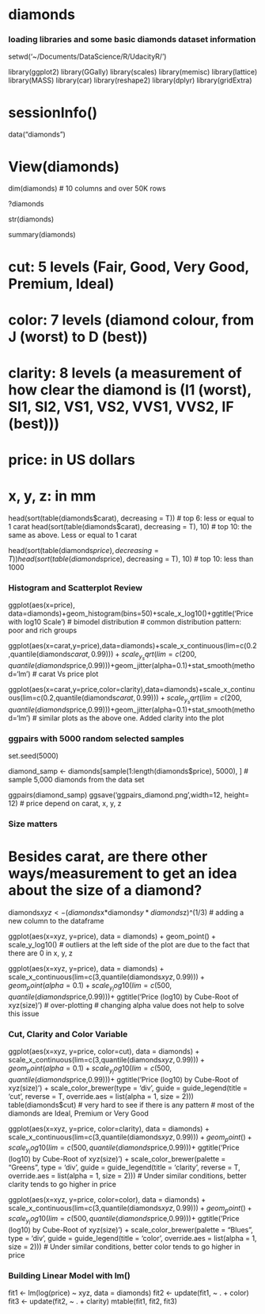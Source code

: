 diamonds
========================================================

### loading libraries and some basic diamonds dataset information

setwd('~/Documents/DataScience/R/UdacityR/')

library(ggplot2)
library(GGally)
library(scales)
library(memisc)
library(lattice)
library(MASS)
library(car)
library(reshape2)
library(dplyr)
library(gridExtra)

# sessionInfo()

data("diamonds")

# View(diamonds)

dim(diamonds)
# 10 columns and over 50K rows

?diamonds

str(diamonds)

summary(diamonds)

# cut: 5 levels (Fair, Good, Very Good, Premium, Ideal)
# color: 7 levels (diamond colour, from J (worst) to D (best))
# clarity: 8 levels (a measurement of how clear the diamond is (I1 (worst), SI1, SI2, VS1, VS2, VVS1, VVS2, IF (best)))
# price: in US dollars
# x, y, z: in mm

head(sort(table(diamonds$carat), decreasing = T))
# top 6: less or equal to 1 carat
head(sort(table(diamonds$carat), decreasing = T), 10)
# top 10: the same as above. Less or equal to 1 carat


head(sort(table(diamonds$price), decreasing = T))
head(sort(table(diamonds$price), decreasing = T), 10)
# top 10: less than 1000

### Histogram and Scatterplot Review

ggplot(aes(x=price), data=diamonds)+geom_histogram(bins=50)+scale_x_log10()+ggtitle('Price with log10 Scale')
# bimodel distribution
# common distribution pattern: poor and rich groups

ggplot(aes(x=carat,y=price),data=diamonds)+scale_x_continuous(lim=c(0.2,quantile(diamonds$carat,0.99)))+scale_y_sqrt(lim=c(200,quantile(diamonds$price,0.99)))+geom_jitter(alpha=0.1)+stat_smooth(method='lm')
# carat Vs price plot

ggplot(aes(x=carat,y=price,color=clarity),data=diamonds)+scale_x_continuous(lim=c(0.2,quantile(diamonds$carat,0.99)))+scale_y_sqrt(lim=c(200,quantile(diamonds$price,0.99)))+geom_jitter(alpha=0.1)+stat_smooth(method='lm')
# similar plots as the above one. Added clarity into the plot

### ggpairs with 5000 random selected samples

set.seed(5000)

diamond_samp <- diamonds[sample(1:length(diamonds$price), 5000), ]
# sample 5,000 diamonds from the data set

ggpairs(diamond_samp)
ggsave('ggpairs_diamond.png',width=12, height= 12)
# price depend on carat, x, y, z

### Size matters

# Besides carat, are there other ways/measurement to get an idea about the size of a diamond?
diamonds$xyz<-(diamonds$x*diamonds$y*diamonds$z)^(1/3)
# adding a new column to the dataframe

ggplot(aes(x=xyz, y=price), data = diamonds) + geom_point() + scale_y_log10()
# outliers at the left side of the plot are due to the fact that there are 0 in x, y, z

ggplot(aes(x=xyz, y=price), data = diamonds) + scale_x_continuous(lim=c(3,quantile(diamonds$xyz,0.99)))+ geom_point(alpha=0.1) + scale_y_log10(lim=c(500,quantile(diamonds$price,0.99)))+ ggtitle('Price (log10) by Cube-Root of xyz(size)')
# over-plotting
# changing alpha value does not help to solve this issue


### Cut, Clarity and Color Variable
ggplot(aes(x=xyz, y=price, color=cut), data = diamonds) + scale_x_continuous(lim=c(3,quantile(diamonds$xyz,0.99)))+ geom_point(alpha=0.1) + scale_y_log10(lim=c(500,quantile(diamonds$price,0.99)))+ ggtitle('Price (log10) by Cube-Root of xyz(size)') + scale_color_brewer(type = 'div', guide = guide_legend(title = 'cut', reverse = T, override.aes = list(alpha = 1, size = 2)))
table(diamonds$cut)
# very hard to see if there is any pattern
# most of the diamonds are Ideal, Premium or Very Good
    
ggplot(aes(x=xyz, y=price, color=clarity), data = diamonds) + scale_x_continuous(lim=c(3,quantile(diamonds$xyz,0.99)))+ geom_point() + scale_y_log10(lim=c(500,quantile(diamonds$price,0.99)))+ ggtitle('Price (log10) by Cube-Root of xyz(size)') + scale_color_brewer(palette = "Greens", type = 'div', guide = guide_legend(title = 'clarity', reverse = T, override.aes = list(alpha = 1, size = 2)))
# Under similar conditions, better clarity tends to go higher in price
    
ggplot(aes(x=xyz, y=price, color=color), data = diamonds) + scale_x_continuous(lim=c(3,quantile(diamonds$xyz,0.99)))+ geom_point() + scale_y_log10(lim=c(500,quantile(diamonds$price,0.99)))+ ggtitle('Price (log10) by Cube-Root of xyz(size)') + scale_color_brewer(palette = "Blues", type = 'div', guide = guide_legend(title = 'color',  override.aes = list(alpha = 1, size = 2)))
# Under similar conditions, better color tends to go higher in price


### Building Linear Model with lm()

fit1 <- lm(log(price) ~ xyz, data = diamonds)
fit2 <- update(fit1, ~ . + color)
fit3 <- update(fit2, ~ . + clarity)
mtable(fit1, fit2, fit3)